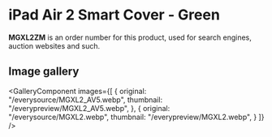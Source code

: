 
# iPad Air 2 Smart Cover - Green

<Callout type='info' emoji='👉🏻'>**MGXL2ZM** is an order number for this product, used for search engines, auction websites and such.</Callout>

## Image gallery

<GalleryComponent
    images={[
      {
        original: "/everysource/MGXL2_AV5.webp",
        thumbnail: "/everypreview/MGXL2_AV5.webp",
      },
      {
        original: "/everysource/MGXL2.webp",
        thumbnail: "/everypreview/MGXL2.webp",
      }
    ]}
  />
